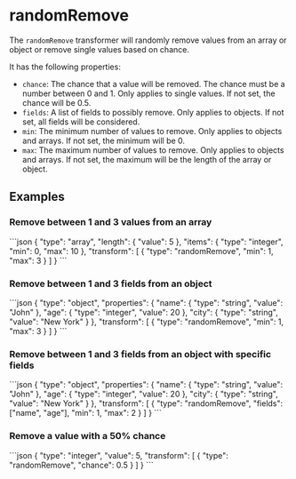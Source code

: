
# randomRemove

The `randomRemove` transformer will randomly remove values from an array or object or
remove single values based on chance.

It has the following properties:

- `chance`: The chance that a value will be removed. The chance must be a number between 0 and 1.
  Only applies to single values. If not set, the chance will be 0.5.
- `fields`: A list of fields to possibly remove. Only applies to objects.
  If not set, all fields will be considered.
- `min`: The minimum number of values to remove. Only applies to objects and arrays.
  If not set, the minimum will be 0.
- `max`: The maximum number of values to remove. Only applies to objects and arrays.
  If not set, the maximum will be the length of the array or object.

## Examples

### Remove between 1 and 3 values from an array

<RunCode>
```json
{
  "type": "array",
  "length": {
    "value": 5
  },
  "items": {
    "type": "integer",
    "min": 0,
    "max": 10
  },
  "transform": [
    {
      "type": "randomRemove",
      "min": 1,
      "max": 3
    }
  ]
}
```
</RunCode>

### Remove between 1 and 3 fields from an object

<RunCode>
```json
{
  "type": "object",
  "properties": {
    "name": {
      "type": "string",
      "value": "John"
    },
    "age": {
      "type": "integer",
      "value": 20
    },
    "city": {
      "type": "string",
      "value": "New York"
    }
  },
  "transform": [
    {
      "type": "randomRemove",
      "min": 1,
      "max": 3
    }
  ]
}
```
</RunCode>

### Remove between 1 and 3 fields from an object with specific fields

<RunCode>
```json
{
  "type": "object",
  "properties": {
    "name": {
      "type": "string",
      "value": "John"
    },
    "age": {
      "type": "integer",
      "value": 20
    },
    "city": {
      "type": "string",
      "value": "New York"
    }
  },
  "transform": [
    {
      "type": "randomRemove",
      "fields": ["name", "age"],
      "min": 1,
      "max": 2
    }
  ]
}
```
</RunCode>

### Remove a value with a 50% chance

<RunCode>
```json
{
  "type": "integer",
  "value": 5,
  "transform": [
    {
      "type": "randomRemove",
      "chance": 0.5
    }
  ]
}
```
</RunCode>
